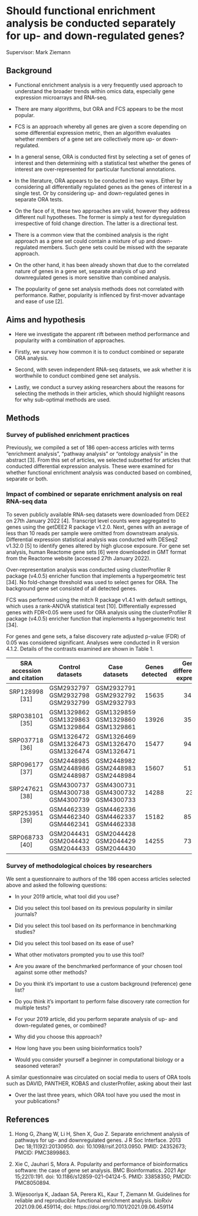 # Should functional enrichment analysis be conducted separately for up- and down-regulated genes?

Supervisor: Mark Ziemann

## Background

* Functional enrichment analysis is a very frequently used approach to understand the broader trends
within omics data, especially gene expression microarrays and RNA-seq.

* There are many algorithms, but ORA and FCS appears to be the most popular.

* FCS is an approach whereby all genes are given a score depending on some differential expression
metric, then an algorithm evaluates whether members of a gene set are collectively more up- or 
down-regulated.

* In a general sense, ORA is conducted first by selecting a set of genes of interest and then 
determining with a statistical test whether the genes of interest are over-represented for particular
functional annotations.

* In the literature, ORA appears to be conducted in two ways. 
Either by considering all differentially regulated genes as the genes of interest in a single test.
Or by considering up- and down-regulated genes in separate ORA tests.

* On the face of it, these two approaches are valid, however they address different null hypotheses.
The former is simply a test for dysregulation irrespective of fold change direction.
The latter is a directional test.

* There is a common view that the combined analysis is the right approach as a gene set could contain 
a mixture of up and down-regulated members.
Such gene sets could be missed with the separate approach.

* On the other hand, it has been already shown that due to the correlated nature of genes in a gene set, 
separate analysis of up and downregulated genes is more sensitive than combined analysis.

* The popularity of gene set analysis methods does not correlated with performance.
Rather, popularity is inflenced by first-mover advantage and ease of use [2].

## Aims and hypothesis

* Here we investigate the apparent rift between method performance and popularity with a combination of
approaches.

* Firstly, we survey how common it is to conduct combined or separate ORA analysis.

* Second, with seven independent RNA-seq datasets, we ask whether it is worthwhile to conduct combined 
gene set analysis.

* Lastly, we conduct a survey asking researchers about the reasons for selecting the methods in their
articles, which should highlight reasons for why sub-optimal methods are used.

## Methods

### Survey of published enrichment practices

Previously, we compiled a set of 186 open-access articles with terms "enrichment analysis", 
"pathway analysis" or "ontology analysis" in the abstract [3].
From this set of articles, we selected subsetted for articles that conducted differential expression
analysis.
These were examined for whether functional enrichment analysis was conducted based on combined, 
separate or both.

### Impact of combined or separate enrichment analysis on real RNA-seq data

To seven publicly available RNA-seq datasets were downloaded from DEE2 on 27th January 2022 [4].
Transcript level counts were aggregated to genes using the getDEE2 R package v1.2.0. 
Next, genes with an average of less than 10 reads per sample were omitted from downstream analysis. 
Differential expression statistical analysis was conducted with DESeq2 v1.32.0 [5] to identify genes 
altered by high glucose exposure.
For gene set analysis, human Reactome gene sets [6] were downloaded in GMT format from the Reactome 
website (accessed 27th January 2022).

Over-representation analysis was conducted using clusterProfiler R package (v4.0.5) enricher function 
that implements a hypergeometric test [34].
No fold-change threshold was used to select genes for ORA. 
The background gene set consisted of all detected genes.

FCS was performed using the mitch R package v1.4.1 with default settings, which uses a rank-ANOVA 
statistical test [10]. 
Differentially expressed genes with FDR<0.05 were used for ORA analysis using 
the clusterProfiler R package (v4.0.5) enricher function that implements a hypergeometric test [34]. 

For genes and gene sets, a false discovery rate adjusted p-value (FDR) of 0.05 was considered 
significant.
Analyses were conducted in R version 4.1.2.
Details of the contrasts examined are shown in Table 1.

| SRA accession and citation | Control datasets | Case datasets | Genes detected | Genes differentially expressed |
| :---: | :---: | :---: | :---: | :---: |
| SRP128998 [31] | GSM2932797 GSM2932798 GSM2932799 | GSM2932791 GSM2932792 GSM2932793 | 15635 | 3472 |
| SRP038101 [35] | GSM1329862 GSM1329863 GSM1329864 | GSM1329859 GSM1329860 GSM1329861 | 13926 | 3589 |
| SRP037718 [36] | GSM1326472 GSM1326473 GSM1326474 | GSM1326469 GSM1326470 GSM1326471 | 15477 | 9488 | 
| SRP096177 [37] | GSM2448985 GSM2448986 GSM2448987 | GSM2448982 GSM2448983 GSM2448984 | 15607 | 5150 |
| SRP247621 [38] | GSM4300737 GSM4300738 GSM4300739 | GSM4300731 GSM4300732 GSM4300733 | 14288 | 230 |
| SRP253951 [39] | GSM4462339 GSM4462340 GSM4462341 | GSM4462336 GSM4462337 GSM4462338 | 15182 | 8588 |
| SRP068733 [40] | GSM2044431 GSM2044432 GSM2044433 | GSM2044428 GSM2044429 GSM2044430 | 14255 | 7365 |

### Survey of methodological choices by researchers

We sent a questionnaire to authors of the 186 open access articles selected above and asked the following questions:

* In your 2019 article, what tool did you use?

* Did you select this tool based on its previous popularity in similar journals?

* Did you select this tool based on its performance in benchmarking studies?

* Did you select this tool based on its ease of use?

* What other motivators prompted you to use this tool?

* Are you aware of the benchmarked performance of your chosen tool against some other methods?

* Do you think it's important to use a custom background (reference) gene list?

* Do you think it's important to perform false discovery rate correction for multiple tests?

* For your 2019 article, did you perform separate analysis of up- and down-regulated genes, or combined?

* Why did you choose this approach?

* How long have you been using bioinformatics tools?

* Would you consider yourself a beginner in computational biology or a seasoned veteran?

A similar questionnaire was circulated on social media to users of ORA tools such as DAVID, PANTHER, KOBAS and clusterProfiler, asking about their last 

* Over the last three years, which ORA tool have you used the most in your publications?

## References

1. Hong G, Zhang W, Li H, Shen X, Guo Z. Separate enrichment analysis of pathways for up- and downregulated genes. J R Soc Interface. 2013 Dec 18;11(92):20130950. doi: 10.1098/rsif.2013.0950. PMID: 24352673; PMCID: PMC3899863.

2. Xie C, Jauhari S, Mora A. Popularity and performance of bioinformatics software: the case of gene set analysis. BMC Bioinformatics. 2021 Apr 15;22(1):191. doi: 10.1186/s12859-021-04124-5. PMID: 33858350; PMCID: PMC8050894.

3. Wijesooriya K, Jadaan SA, Perera KL, Kaur T, Ziemann M. Guidelines for reliable and reproducible functional enrichment analysis. bioRxiv 2021.09.06.459114; doi: https://doi.org/10.1101/2021.09.06.459114
